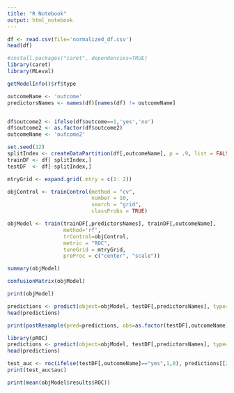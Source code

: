 ```yaml
---
title: "R Notebook"
output: html_notebook
---
```


```r
df <- read.csv(file='normalized_df.csv')
head(df)
```



```r
#install.packages("caret", dependencies=TRUE)
library(caret)
library(MLeval)

getModelInfo()$rf$type

outcomeName <- 'outcome'
predictorsNames <- names(df)[names(df) != outcomeName]


df$outcome2 <- ifelse(df$outcome==1,'yes','no')
df$outcome2 <- as.factor(df$outcome2)
outcomeName <- 'outcome2'

```


```r
set.seed(12)
splitIndex <- createDataPartition(df[,outcomeName], p = .9, list = FALSE, times = 1)
trainDF <- df[ splitIndex,]
testDF  <- df[-splitIndex,]

```

```r

mtryGrid <- expand.grid(.mtry = c(1: 2))

objControl <- trainControl(method = "cv",
                           number = 10,
                           search = "grid",
                           classProbs = TRUE)

objModel <- train(trainDF[,predictorsNames], trainDF[,outcomeName], 
                  method='rf', 
                  trControl=objControl,  
                  metric = "ROC",
                  tuneGrid = mtryGrid,
                  preProc = c("center", "scale"))

summary(objModel)

```

```r
confusionMatrix(objModel)
```

```r
print(objModel)
```


```r
predictions <- predict(object=objModel, testDF[,predictorsNames], type='raw')
head(predictions)
```

```r
print(postResample(pred=predictions, obs=as.factor(testDF[,outcomeName])))
```

```r
library(pROC)
predictions <- predict(object=objModel, testDF[,predictorsNames], type='prob')
head(predictions)
```

```r
test_auc <- roc(ifelse(testDF[,outcomeName]=="yes",1,0), predictions[[2]])
print(test_auc$auc)

print(mean(objModel$results$ROC))
```

```r

```



